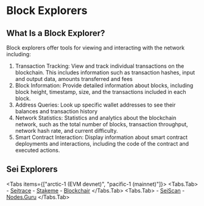 
# Block Explorers

## What Is a Block Explorer?

Block explorers offer tools for viewing and interacting with the network including:

1. Transaction Tracking: View and track individual transactions on the blockchain. This includes information such as transaction hashes, input and output data, amounts transferred and fees
2. Block Information: Provide detailed information about blocks, including block height, timestamp, size, and the transactions included in each block.
3. Address Queries: Look up specific wallet addresses to see their balances and transaction history
4. Network Statistics: Statistics and analytics about the blockchain network, such as the total number of blocks, transaction throughput, network hash rate, and current difficulty.
5. Smart Contract Interaction: Display information about smart contract deployments and interactions, including the code of the contract and executed actions.

## Sei Explorers

<Tabs items={["arctic-1 (EVM devnet)", "pacific-1 (mainnet)"]}>
  <Tabs.Tab>
    - [Seitrace](https://seitrace.com/)
    - [Stakeme](https://seistream.app/)
    - [Blockchair](https://3xpl.com/sei-evm)
  </Tabs.Tab>
  <Tabs.Tab>
    - [SeiScan](https://www.seiscan.app/pacific-1)
    - [Nodes.Guru](https://sei.explorers.guru/)
  </Tabs.Tab>
</Tabs>